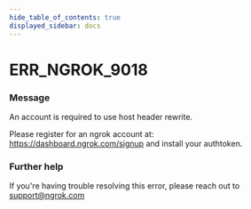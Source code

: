```yaml
---
hide_table_of_contents: true
displayed_sidebar: docs
---
```



# ERR_NGROK_9018

### Message
An account is required to use host header rewrite.

Please register for an ngrok account at: https://dashboard.ngrok.com/signup and install your authtoken.

<ErrorDetails error='err_ngrok_9018' />


### Further help
If you're having trouble resolving this error, please reach out to [support@ngrok.com](mailto:support@ngrok.com?subject=Help%20with%20ERR_NGROK_9018)

